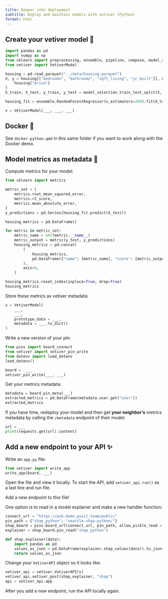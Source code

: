 ```yaml
---
title: Deeper into deployment
subtitle: Deploy and maintain models with vetiver (Python)
format: html
---
```


## Create your vetiver model 🏺

```python
import pandas as pd
import numpy as np
from sklearn import preprocessing, ensemble, pipeline, compose, model_selection
from vetiver import VetiverModel

housing = pd.read_parquet("../data/housing.parquet")
X, y = housing[["bedrooms", "bathrooms", "sqft_living", "yr_built"]], np.log10(
    housing["price"]
)
X_train, X_test, y_train, y_test = model_selection.train_test_split(X, y, test_size=0.2)

housing_fit = ensemble.RandomForestRegressor(n_estimators=200).fit(X_train, y_train)

v = VetiverModel(___, ___, ___)
```

## Docker 🐳

See `docker-python.qmd` in this same folder if you want to work along with the Docker demo.

## Model metrics as metadata 🎯

Compute metrics for your model:

```python
from sklearn import metrics

metric_set = [
    metrics.root_mean_squared_error,
    metrics.r2_score,
    metrics.mean_absolute_error,
]
y_predictions = pd.Series(housing_fit.predict(X_test))

housing_metrics = pd.DataFrame()

for metric in metric_set:
    metric_name = str(metric.__name__)
    metric_output = metric(y_test, y_predictions)
    housing_metrics = pd.concat(
        (
            housing_metrics,
            pd.DataFrame({"name": [metric_name], "score": [metric_output]}),
        ),
        axis=0,
    )

housing_metrics.reset_index(inplace=True, drop=True)
housing_metrics
```

Store these metrics as vetiver metadata:

```python
v = VetiverModel(
    ___, 
    ___,
    prototype_data = ___,
    metadata = ___.to_dict()
)
```

Write a new version of your pin:

```python
from pins import board_connect
from vetiver import vetiver_pin_write
from dotenv import load_dotenv
load_dotenv()

board =  ___
vetiver_pin_write(___, ___)
```

Get your metrics metadata:

```python
metadata = board.pin_meta(___)
extracted_metrics = pd.DataFrame(metadata.user.get("user"))
extracted_metrics
```

If you have time, redeploy your model and then get **your neighbor's** metrics metadata by calling the `/metadata` endpoint of their model:

```python
url = ___
print(requests.get(url).content)
```

## Add a new endpoint to your API ✨

Write an `app.py` file:

```python
from vetiver import write_app
write_app(board, ___)
```

Open the file and view it locally. To start the API, add `vetiver_api.run()` as a last line and run file.

Add a new endpoint to this file! 

One option is to read in a model explainer and make a new handler function:

```python
connect_url = "https://pub.demo.posit.team/public"
pin_path = {"shap_python": "seattle-shap-python/"}
shap_board = pins.board_url(connect_url, pin_path, allow_pickle_read = True)
explainer = shap_board.pin_read("shap_python")

def shap_explainer(data):
    import pandas as pd
    values_as_json = pd.DataFrame(explainer.shap_values(data)).to_json(orient='records')
    return values_as_json
```

Change your `VetiverAPI` object so it looks like:

```python
vetiver_api = vetiver.VetiverAPI(v)
vetiver_api.vetiver_post(shap_explainer, "shap")
api = vetiver_api.app
```

After you add a new endpoint, run the API locally again.

